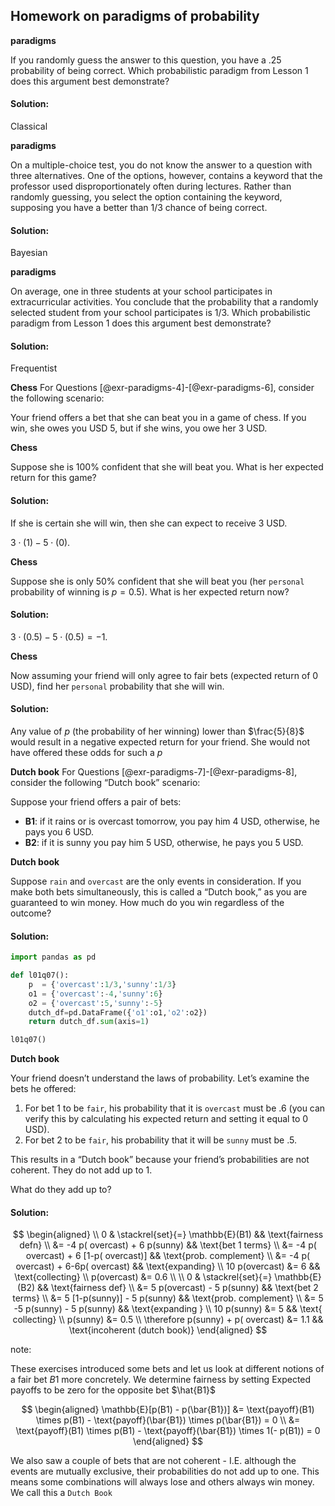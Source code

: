 
## Homework on paradigms of probability

::: {#exr-paradigms-1}
[**paradigms**]{.column-margin}

If you randomly guess the answer to this question, you have a .25 probability of being correct. Which probabilistic paradigm from Lesson 1 does this argument best demonstrate?
:::

::: {.solution .callout-tip collapse="true"}
#### Solution:

Classical
:::

::: {#exr-paradigms-2}
[**paradigms**]{.column-margin}

On a multiple-choice test, you do not know the answer to a question with three alternatives. One of the options, however, contains a keyword that the professor used disproportionately often during lectures. Rather than randomly guessing, you select the option containing the keyword, supposing you have a better than 1/3 chance of being correct.
:::

::: {.solution .callout-tip collapse="true"}
#### Solution:

Bayesian
:::

::: {#exr-paradigms-3}
[**paradigms**]{.column-margin}

On average, one in three students at your school participates in extracurricular activities. You conclude that the probability that a randomly selected student from your school participates is 1/3. Which probabilistic paradigm from Lesson 1 does this argument best demonstrate?
:::

::: {.solution .callout-tip collapse="true"}
#### Solution:

Frequentist
:::

[**Chess**]{.column-margin} For Questions [@exr-paradigms-4]-[@exr-paradigms-6], consider the following scenario:

Your friend offers a bet that she can beat you in a game of chess. If you win, she owes you USD 5, but if she wins, you owe her 3 USD.

::: {#exr-paradigms-4}
[**Chess**]{.column-margin}

Suppose she is 100% confident that she will beat you. What is her expected return for this game?
:::

::: {.solution .callout-tip collapse="true"}
#### Solution:

If she is certain she will win, then she can expect to receive 3 USD.

$3 \cdot (1) − 5 \cdot (0)$.
:::

::: {#exr-paradigms-5}
[**Chess**]{.column-margin}

Suppose she is only 50% confident that she will beat you (her `personal` probability of winning is $p=0.5$). What is her expected return now?
:::

::: {.solution .callout-tip collapse="true"}
#### Solution:

$3 \cdot (0.5) − 5 \cdot (0.5) = -1$.
:::

::: {#exr-paradigms-6}
[**Chess**]{.column-margin}

Now assuming your friend will only agree to fair bets (expected return of 0 USD), find her `personal` probability that she will win.
:::

::: {.solution .callout-tip collapse="true"}
#### Solution:

Any value of $p$ (the probability of her winning) lower than $\frac{5}{8}$ would result in a negative expected return for your friend. She would not have offered these odds for such a $p$
:::

[**Dutch book**]{.column-margin} For Questions [@exr-paradigms-7]-[@exr-paradigms-8], consider the following "Dutch book" scenario:

Suppose your friend offers a pair of bets:

-   **B1**: if it rains or is overcast tomorrow, you pay him 4 USD, otherwise, he pays you 6 USD.
-   **B2**: if it is sunny you pay him 5 USD, otherwise, he pays you 5 USD.

::: {#exr-paradigms-7}
[**Dutch book**]{.column-margin}

Suppose `rain` and `overcast` are the only events in consideration. If you make both bets simultaneously, this is called a "Dutch book," as you are guaranteed to win money. How much do you win regardless of the outcome?
:::

::: {.solution .callout-tip collapse="true"}
#### Solution:

```python
import pandas as pd

def l01q07():
    p  = {'overcast':1/3,'sunny':1/3}
    o1 = {'overcast':-4,'sunny':6}
    o2 = {'overcast':5,'sunny':-5}
    dutch_df=pd.DataFrame({'o1':o1,'o2':o2})
    return dutch_df.sum(axis=1)

l01q07()
```
:::

::: {#exr-paradigms-8}
[**Dutch book**]{.column-margin}

Your friend doesn't understand the laws of probability. Let's examine the bets he offered:

1.  For bet 1 to be `fair`, his probability that it is `overcast` must be .6 (you can verify this by calculating his expected return and setting it equal to 0 USD).
2.  For bet 2 to be `fair`, his probability that it will be `sunny` must be .5.

This results in a "Dutch book" because your friend's probabilities are not coherent. They do not add up to 1.

What do they add up to?
:::

::: {.solution .callout-tip .column-page-inset-right collapse="true"}
#### Solution:

$$
  \begin{aligned}
  \\  0                  & \stackrel{set}{=}   \mathbb{E}(B1)       && \text{fairness defn}
  \\                     &= -4  p( overcast) + 6  p(sunny)          && \text{bet 1 terms}
  \\                     &= -4  p( overcast) + 6  [1-p( overcast)]  && \text{prob. complement}
  \\                     &= -4  p( overcast) + 6-6p( overcast)      && \text{expanding}
  \\  10 p(overcast)     &= 6                                       && \text{collecting}
  \\  p(overcast)        &= 0.6  
  \\
  \\  0                  & \stackrel{set}{=} \mathbb{E}(B2)         && \text{fairness def}
  \\                     &= 5 p(overcast)  - 5 p(sunny)             && \text{bet 2  terms}
  \\                     &= 5 [1-p(sunny)] - 5   p(sunny)           && \text{prob. complement}
  \\                     &= 5 -5 p(sunny) - 5   p(sunny)            && \text{expanding }
  \\  10  p(sunny)       &= 5                                       && \text{  collecting}
  \\  p(sunny)  &= 0.5
  \\ \therefore p(sunny) + p( overcast) &= 1.1                      && \text{incoherent (dutch book)}
  \end{aligned}
$$
:::

note:

These exercises introduced some bets and let us look at different notions of a fair bet $B1$ more concretely. We determine fairness by setting Expected payoffs to be zero for the opposite bet $\hat{B1}$

$$ 
\begin{aligned}
    \mathbb{E}[p(B1) - p(\bar{B1})] &= \text{payoff}(B1) \times p(B1) - \text{payoff}(\bar{B1}) \times p(\bar{B1}) = 0 
    \\ &= \text{payoff}(B1) \times p(B1) - \text{payoff}(\bar{B1}) \times 1(- p(B1)) = 0 
\end{aligned}
$$

We also saw a couple of bets that are not coherent - I.E. although the events are mutually exclusive, their probabilities do not add up to one. This means some combinations will always lose and others always win money. We call this a `Dutch Book`
